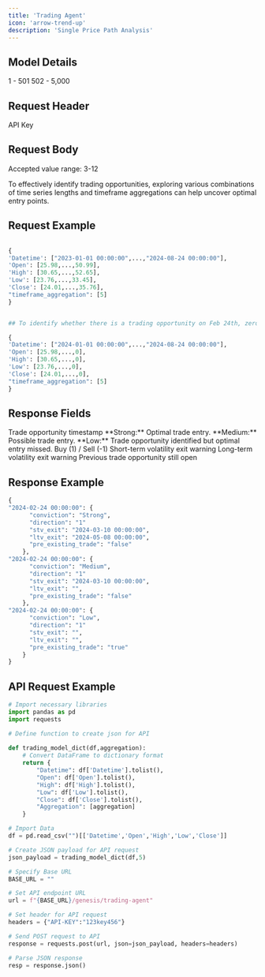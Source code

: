 ```yaml
---
title: 'Trading Agent'
icon: 'arrow-trend-up'
description: 'Single Price Path Analysis'
---
```


## Model Details 


<CardGroup cols={2}>
  <Card title="Mandatory Time Periods">
    1 - 501
  </Card>
  <Card title="Optional Time Periods">
    502 - 5,000
  </Card>

</CardGroup>

## Request Header 


<ParamField header="API-KEY" type="string" required>
      API Key
    </ParamField>


## Request Body 


<ParamField body="Datetime" type="list" required>
</ParamField>

<ParamField body="Open" type="list" required>
</ParamField>

<ParamField body="High" type="list" required>
</ParamField>

<ParamField body="Low" type="list" required>
</ParamField>

<ParamField body="Close" type="list" required>
</ParamField>

<ParamField body="Aggregation" type="list" required>
  Accepted value range: 3-12
</ParamField>

<Tip>To effectively identify trading opportunities, exploring various combinations of time series lengths and timeframe aggregations can help uncover optimal entry points.</Tip>


## Request Example

```python

{
'Datetime': ["2023-01-01 00:00:00",...,"2024-08-24 00:00:00"], 
'Open': [25.98,...,50.99], 
'High': [30.65,...,52.65], 
'Low': [23.76,...,33.45], 
'Close': [24.01,...,35.76], 
"timeframe_aggregation": [5]
}

```

```python

## To identify whether there is a trading opportunity on Feb 24th, zero (0) can be used. 

{
'Datetime': ["2024-01-01 00:00:00",...,"2024-08-24 00:00:00"], 
'Open': [25.98,...,0], 
'High': [30.65,...,0], 
'Low': [23.76,...,0], 
'Close': [24.01,...,0], 
"timeframe_aggregation": [5]
}

```


## Response Fields

<ResponseField name="datetime" type="string">
  Trade opportunity timestamp 
</ResponseField>

<ResponseField name="conviction" type="string">
   <Check>**Strong:** Optimal trade entry.</Check>
   <Note>**Medium:** Possible trade entry.</Note>
   <Warning>**Low:** Trade opportunity identified but optimal entry missed.</Warning>

</ResponseField>

<ResponseField name="direction" type="string">
  Buy (1) / Sell (-1)
</ResponseField>

<ResponseField name="stv_exit" type="string">
  Short-term volatility exit warning
</ResponseField>

<ResponseField name="ltv_exit" type="string">
  Long-term volatility exit warning 
</ResponseField>

<ResponseField name="pre_existing_trade" type="string">
  Previous trade opportunity still open 
</ResponseField>



## Response Example

```python
{
"2024-02-24 00:00:00": {
      "conviction": "Strong",
      "direction": "1"
      "stv_exit": "2024-03-10 00:00:00",
      "ltv_exit": "2024-05-08 00:00:00",
      "pre_existing_trade": "false"
    },
"2024-02-24 00:00:00": {
      "conviction": "Medium",
      "direction": "1"
      "stv_exit": "2024-03-10 00:00:00",
      "ltv_exit": "",
      "pre_existing_trade": "false"
    },
"2024-02-24 00:00:00": {
      "conviction": "Low",
      "direction": "1"
      "stv_exit": "",
      "ltv_exit": "",
      "pre_existing_trade": "true"
    }
}
```
## API Request Example

```python
# Import necessary libraries
import pandas as pd
import requests

# Define function to create json for API
  
def trading_model_dict(df,aggregation):
    # Convert DataFrame to dictionary format
    return {
        "Datetime": df['Datetime'].tolist(),
        "Open": df['Open'].tolist(),
        "High": df['High'].tolist(),
        "Low": df['Low'].tolist(),
        "Close": df['Close'].tolist(),
        "Aggregation": [aggregation] 
    }

# Import Data
df = pd.read_csv("")[['Datetime','Open','High','Low','Close']]

# Create JSON payload for API request
json_payload = trading_model_dict(df,5)

# Specify Base URL
BASE_URL = ""

# Set API endpoint URL
url = f"{BASE_URL}/genesis/trading-agent"

# Set header for API request
headers = {"API-KEY":"123key456"}

# Send POST request to API
response = requests.post(url, json=json_payload, headers=headers)

# Parse JSON response
resp = response.json()

```


